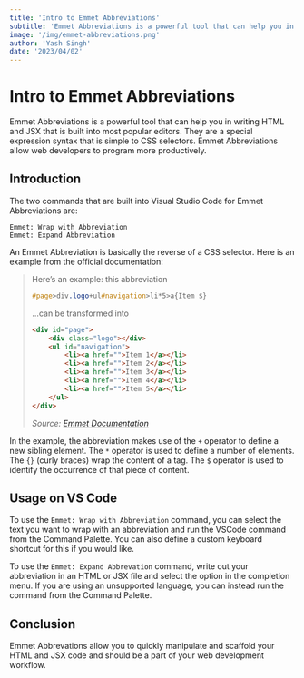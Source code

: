 ```yaml
---
title: 'Intro to Emmet Abbreviations'
subtitle: 'Emmet Abbreviations is a powerful tool that can help you in writing HTML and JSX that is built into most popular editors'
image: '/img/emmet-abbreviations.png'
author: 'Yash Singh'
date: '2023/04/02'
---
```


# Intro to Emmet Abbreviations

Emmet Abbreviations is a powerful tool that can help you in writing HTML and JSX that is built into most popular editors. They are a special expression syntax that is simple to CSS selectors. Emmet Abbreviations allow web developers to program more productively.

## Introduction

The two commands that are built into Visual Studio Code for Emmet Abbreviations are:

```text
Emmet: Wrap with Abbreviation
Emmet: Expand Abbreviation
```

An Emmet Abbreviation is basically the reverse of a CSS selector. Here is an example from the official documentation:

> Here’s an example: this abbreviation
> ```css
> #page>div.logo+ul#navigation>li*5>a{Item $}
> ```
> ...can be transformed into
> ```html
> <div id="page">
>     <div class="logo"></div>
>     <ul id="navigation">
>         <li><a href="">Item 1</a></li>
>         <li><a href="">Item 2</a></li>
>         <li><a href="">Item 3</a></li>
>         <li><a href="">Item 4</a></li>
>         <li><a href="">Item 5</a></li>
>     </ul>
> </div>
> ```
>
> _Source: [Emmet Documentation](https://docs.emmet.io/abbreviations/)_

In the example, the abbreviation makes use of the `+` operator to define a new sibling element. The `*` operator is used to define a number of elements. The `{}` (curly braces) wrap the content of a tag. The `$` operator is used to identify the occurrence of that piece of content.

## Usage on VS Code

To use the `Emmet: Wrap with Abbreviation` command, you can select the text you want to wrap with an abbreviation and run the VSCode command from the Command Palette. You can also define a custom keyboard shortcut for this if you would like.

To use the `Emmet: Expand Abbrevation` command, write out your abbreviation in an HTML or JSX file and select the option in the completion menu. If you are using an unsupported language, you can instead run the command from the Command Palette.

## Conclusion

Emmet Abbrevations allow you to quickly manipulate and scaffold your HTML and JSX code and should be a part of your web development workflow.
